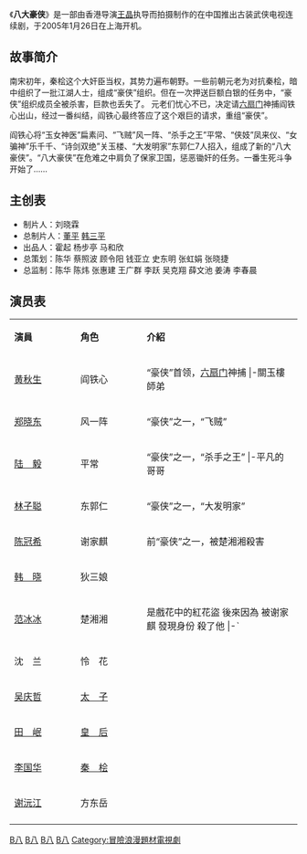 {{电视节目信息框
| 名稱 = 八大豪侠
| 原名 = Eight Heroes
| 圖片 =八大豪俠.jpg 
| 圖說 = 
| 分類 = 古装武侠剧
| 原創者 = 
| 編劇 = [[王晶|王晶]]
| 導演 = [[王晶|王晶]]
| 演出 = [[黄秋生|黄秋生]]、[[陳冠希|陳冠希]]、[[劉松仁|劉松仁]]、[[董璇|董璇]]、<BR>[[郑晓东|郑晓东]]、[[陆毅|陆毅]]、[[李冰冰|李冰冰]]、<BR>[[李小璐|李小璐]]
| 配音 = 
| 旁白 = 
| 主題曲 = 英雄心([[何韵诗|何韵诗]]、[[应倡佑|应倡佑]]演唱)
| 片尾曲 = 爱到死心塌地([[董璇|董璇]]演唱)
| 作曲 = 
| 國家 = {{CHN}}
| 語言 = [[普通话|普通话]]、[[粤语|粤语]]
| 季數 = 
| 集數 = 40集 (完整) <br> 48集 (大陸)
| 每集列表 = 
| 製片人 = 刘晓霖<br>'''总制片人'''：[[董平|董平]]、[[韩三平|韩三平]]
| 執行製片 = 
| 拍攝地 = {{CHN}}
| 攝像 = 
| 每集長 = 
| 頻道 = 
| 電視網 = 
| 視頻制式 = 
| 音頻制式 = 
| 播出國家 = {{CHN}}
| 開始 = 
| 結束 =
| 先於 = 
| 後於 = 
| 相關劇集 = 
| 官方網站 = 
}}
《'''八大豪侠'''》是一部由香港导演[[王晶|王晶]]执导而拍摄制作的在中国推出古装武侠电视连续剧，于2005年1月26日在上海开机。

==故事简介==
南宋初年，秦桧这个大奸臣当权，其势力遍布朝野。一些前朝元老为对抗秦桧，暗中组织了一批江湖人士，组成“豪侠”组织。但在一次押送巨额白银的任务中，“豪侠”组织成员全被杀害，巨款也丢失了。
元老们忧心不已，决定请[[六扇门|六扇门]]神捕阎铁心出山，经过一番纠结，阎铁心最终答应了这个艰巨的请求，重组“豪侠”。

阎铁心将“玉女神医”扁素问、“飞贼”风一阵、“杀手之王”平常、“侠妓”凤来仪、“女骗神”乐千千、“诗剑双绝”关玉楼、“大发明家”东郭仁7人招入，组成了新的“八大豪侠”。“八大豪侠”在危难之中肩负了保家卫国，惩恶锄奸的任务。一番生死斗争开始了……

==主创表==
* 制片人：刘晓霖
* 总制片人：[[董平|董平]] [[韩三平|韩三平]]
* 出品人：霍起 杨步亭 马和欣
* 总策划：陈华 蔡照波 顾令阳 钱亚立 史东明 张虹娟 张晓捷
* 总监制：陈华 陈炜 张惠建 王广群 李跃 吴克翔 薛文池 姜涛 李春晨

==演员表==
{|class="wikitable"
|- style="background:#00ffff; color:black" align=center
|style="width:100px"|'''演員'''||style="width:100px"|'''角色'''||'''介紹'''
|-
|[[黄秋生|黄秋生]]||阎铁心||“豪侠”首领，[[六扇门|六扇门]]神捕 
|-關玉樓師弟
|[[刘松仁|刘松仁]]||关玉楼||“豪侠”之一，“诗剑双绝”
|-閻鐵心師兄
|[[董璇|董　璇]]||扁素问||“豪侠”之一，“玉女神医”
|-
|[[郑晓东|郑晓东]]||风一阵||“豪侠”之一，“飞贼”
|-
|[[陆毅|陆　毅]]||平常||“豪侠”之一，“杀手之王”
|-平凡的哥哥
|[[李冰冰|李冰冰]]||凤来仪||“豪侠”之一，“侠妓”
|-狄三娘的姐姐
|[[李小璐|李小璐]]||乐千千||“豪侠”之一，“女骗神”
|-
|[[林子聪|林子聪]]||东郭仁||“豪侠”之一，“大发明家”
|-
|[[陈冠希|陈冠希]]||谢家麒||前“豪侠”之一，被楚湘湘殺害
|-
|[[韩晓|韩　晓]]||狄三娘||
|-
|[[范冰冰|范冰冰]]||楚湘湘||  是戲花中的紅花盜 後來因為 被谢家麒 發現身份 殺了他
|-ˋ
|[[刘仪伟|刘仪伟]]||赖　三||
|-
|沈　兰||怜　花||
|-
|[[吴庆哲|吴庆哲]]||[[宋孝宗|太　子]]||
|-
|[[田岷|田　岷]]||[[吳皇后_(宋高宗)|皇　后]]||
|-
|[[李国华|李国华]]||[[秦桧|秦　桧]]||
|-
|[[谢沅江|谢沅江]]||方东岳||
|-
|}

{{2005年中國大陸古裝/民初電視劇}}
[[Category:2005年中國電視劇集|B八]]
[[Category:亞洲電視外購劇集|B八]]
[[Category:南宋背景電視劇|B八]]
[[Category:美亞電視外購劇集|B八]]
[[Category:冒險浪漫題材電視劇|Category:冒險浪漫題材電視劇]]